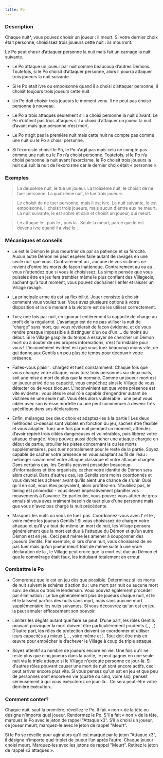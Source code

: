 ```yaml
---
title: Po
---
```



<Role PO header />

### Description

Chaque nuit*, vous pouvez choisir un joueur : il meurt. Si votre dernier choix était personne, choisissez trois joueurs cette nuit : ils mourront.

Le Po peut chosir d’attaquer personne la nuit mais fait un carnage la nuit suivante.

-   Le Po attaque un joueur par nuit comme beaucoup d’autres Démons. Toutefois, si le Po choisit d’attaquer personne, alors il pourra attaquer trois joueurs la nuit suivante.

-   Si le Po était ivre ou empoisonné quand il a choisi d’attaquer personne, il choisit toujours trois joueurs cette nuit.

-   Un Po doit choisir trois joueurs le moment venu. Il ne peut pas choisir personne à nouveau.

-   Le Po a trois attaques seulement s’il a choisi personne la nuit d’avant. Le Po n’obtient pas trois attaques s’il a choisi d’attaquer un joueur la nuit d’avant mais que personne n’est mort. 

-   Le Po n’agit pas la première nuit mais cette nuit ne compte pas comme une nuit ou le Po a choisi personne. 

-   Si l’exorciste choisit le Po, le Po n’agit pas mais cela ne compte pas comme une nuit ou le Po n’a choisi personne. Toutefois, si le Po n’a choisi personne la nuit avant l’exorcisme, le Po choisit trois joueurs la nuit qui suit la nuit de l’exorcisme car le dernier choix était « personne ».

### Exemples

> La deuxième nuit, le <Role PO /> tue un joueur. La troisième nuit, le <Role PO /> choisit de ne tuer personne. La quatrième nuit, le <Role PO /> tue trois joueurs.

> Le <Role PO /> choisit de ne tuer personne, mais il est ivre. La nuit suivante, le <Role PO /> est empoisonné. Il choisit trois joueurs, mais aucun d'entre eux ne meurt. La nuit suivante, le <Role PO /> est sobre et sain et choisit un joueur, qui meurt.

> Le <Role PO /> attaque le <Role GITANE />, puis le <Role BRUTE />, puis la <Role MAMIE />. Seule la <Role GITANE /> meurt, parce que le <Role PO /> est devenu ivre quand il a visé le <Role BRUTE />.

### Mécaniques et conseils

- Le <Role PO /> est le Démon le plus meurtrier de <Module BAD_MOON_RISING /> par sa patience et sa férocité. Aucun autre Démon ne peut espérer faire autant de ravages en une seule nuit que vous. Contrairement au <Role SHABALOTH />, aucune de vos victimes ne revient d'entre les morts de façon inattendue. Contrairement au <Role ZOMBUUL /> ou au <Role PUKKA />, vous n'attendez que si vous le choisissez. La simple pensée que vous puissiez être en jeu fera trembler même le plus confiant des Villageois, sachant qu'à tout moment, vous pouvez déchaîner l'enfer et laisser un Village ravagé.

- La principale arme du <Role PO /> est sa flexibilité. Jouer <Role PO /> consiste à choisir comment vous voulez tuer. Vous avez plusieurs options à votre disposition et la clé menant à la victoire est de les utiliser correctement.

- Tuez une fois par nuit, en ignorant entièrement la capacité de charge au profit de la régularité. L’avantage est de ne pas utiliser la nuit de “charge” sans mort, qui vous révèlerait de façon évidente, et de vous rendre presque impossible à distinguer d'un <Role ZOMBUUL /> ou d'un <Role PUKKA />... du moins au début. Si le Village gaspille du temps à essayer de chercher un Démon mort ou à douter de ses propres informations, c’est formidable pour vous ! L'inconvénient évident est que vous tuez beaucoup moins vite, ce qui donne aux Gentils un peu plus de temps pour découvrir votre présence.

- Faites-vous plaisir : chargez et tuez constamment. Chaque fois que vous chargez votre attaque, vous tuez trois personnes sur deux nuits, soit une mise à mort de plus que la normale. Comme un joueur mort est un joueur privé de sa capacité, vous empêchez ainsi le Village de vous détecter ou de vous bloquer. L'inconvénient est que votre présence est vite évidente : vous êtes le seul rôle capable d’engendrer autant de victimes en une seule nuit. Vous êtes alors vulnérable : une <Role COURTISANE /> peut vous cibler avec son ivresse mortelle ou une <Role COMMERE /> peut commencer à devenir très spécifique dans ses déclarations.

- Enfin, mélangez ces deux choix et adaptez-les à la partie ! Les deux méthodes ci-dessus sont viables en fonction du jeu, sachez être flexible et vous adapter. Tuez une fois par nuit pendant un moment, attendez d’avoir repéré trois cibles dangereuses et vulnérables, puis libérez votre attaque chargée. Vous pouvez aussi déclencher une attaque chargée en début de partie, brouiller les pistes concernant la ou les morts supplémentaires, puis tuer normalement pour le reste de la partie. Soyez capable de cacher votre présence en vous adaptant au fil de l’eau : mélanger savamment votre attaque classique et votre attaque chargée. Dans certains cas, les Gentils peuvent posséder beaucoup d'informations et être organisés, cacher votre identité de Démon sera alors crucial. Dans d’autres cas, les Gentils sont moins coordonnés et vous devrez les achever avant qu'ils aient une chance de s'unir. Quoi qu'il en soit, vous êtes polyvalent, alors profitez-en. N’oubliez pas, le timing est primordial - vous devez impérativement planifier vos mouvements à l'avance. En particulier, vous pouvez vous attirer de gros ennuis si vous avez vraiment besoin de tuer plus d'une personne mais que vous n'avez pas chargé la nuit précédente.

- Masquez les nuits où vous ne tuez pas. Coordonnez-vous avec l’<Role ASSASSIN /> et le <Role PARRAIN />, voire même les joueurs Gentils ! Si vous choisissez de charger votre attaque et qu’il y a tout de même un mort de nuit, les Village pensera généralement que la mort est due à l'attaque du Démon et qu’un autre Démon est en jeu. Ceci peut même les amener à soupçonner des joueurs Gentils. Par exemple, si lors d’une nuit, vous choisissez de ne pas tuer mais qu’un joueur meurt tout de même suite à une vraie déclaration de la <Role COMMERE />, le Village peut croire que la mort est due au Démon et que le commérage était faux, les induisant totalement en erreur.

### Combattre le Po

- Comprenez que le <Role PO /> est en jeu dès que possible. Déterminez si les morts de nuit suivent le schéma d’action du <Role PO /> : une mort par nuit ou aucune mort suivi de deux ou trois le lendemain. Vous pouvez également procéder par élimination : Le <Role SHABALOTH /> tue généralement plus de joueurs chaque nuit, et le <Role ZOMBUUL /> et le <Role PUKKA /> laissent parfois des nuits sans mort, mais sans aucune mort supplémentaire les nuits suivantes. Si vous découvrez qu'un <Role PO /> est en jeu, la <Role COURTISANE /> peut annuler efficacement son pouvoir.

- Limitez les dégâts autant que faire se peut. D’une part, les rôles Gentils pouvant provoquer la mort doivent être particulièrement prudents (<Role MAMIE />, <Role PARIEUR />, <Role COMMERE />, <Role GITANE />). D’autre part, les rôles de protection doivent se coordonner et utiliser leurs capacités au mieux (<Role HERBORISTE />, <Role FOU />, <Role AUBERGISTE />, voire même <Role BRUTE /> et <Role MARIN />). Tout doit être mis en œuvre pour empêcher le <Role PO /> d’achever le Village à coup de triple attaque.

- Soyez attentif au nombre de joueurs encore en vie. Une fois qu'il ne reste plus que cinq joueurs dans la partie, le <Role PO /> peut gagner en une seule nuit via la triple attaque si le Village n'exécute personne ce jour-là. Si d'autres rôles pouvant causer une mort de nuit sont encore actifs, ceci peut arriver encore plus vite. Si vous pensez qu'un <Role PO /> est en jeu et que peu de personnes sont encore en vie (quatre ou cinq, voire six), pensez sérieusement à qui vous exécuterez ce jour-là... Ce sera peut-être votre dernière exécution...

### Comment conter?

Chaque nuit, sauf la première, réveillez le Po. Il fait « non » de la tête ou désigne n’importe quel joueur. Rendormez le Po. S’il a fait « non » de la tête, marquez le Po avec le jeton de rappel "Attaque x3". S’il a choisi un joueur, ce joueur meurt, marquez-le avec le jeton de rappel "Meurt".

Si le Po se réveille pour agir alors qu’il est marqué par le jeton "Attaque x3", il désigne n’importe quel triplet de joueur l’un après l’autre. Chaque joueur choisi meurt. Marquez-les avec les jetons de rappel "Meurt". Retirez le jeton de rappel «3 attaques ».